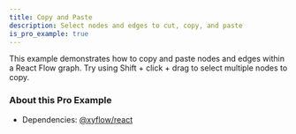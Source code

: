 ```yaml
---
title: Copy and Paste
description: Select nodes and edges to cut, copy, and paste
is_pro_example: true
---
```


This example demonstrates how to copy and paste nodes and edges within a React Flow graph. Try using Shift + click + drag to select multiple nodes to copy.

<ProExampleViewer slug="copy-paste" />

### About this Pro Example

- Dependencies: [@xyflow/react](https://www.npmjs.com/package/@xyflow/react)
